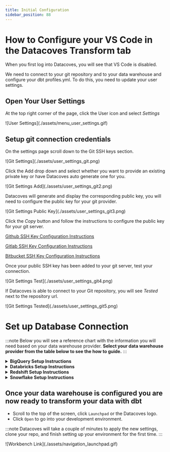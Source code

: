 ```yaml
---
title: Initial Configuration
sidebar_position: 88
---
```



# How to Configure your VS Code in the Datacoves Transform tab


When you first log into Datacoves, you will see that VS Code is disabled.


We need to connect to your git repository and to your data warehouse and configure your dbt profiles.yml. To do this, you need to update your user settings.


## Open Your User Settings


At the top right corner of the page, click the User icon and select _Settings_


<div style={{ maxWidth: "700px", margin: "0 auto" }}>
![User Settings](./assets/menu_user_settings.gif)
</div>


## Setup git connection credentials


On the settings page scroll down to the Git SSH keys section.


<div style={{ maxWidth: "700px", margin: "0 auto" }}>
![Git Settings](./assets/user_settings_git.png)
</div>


Click the Add drop down and select whether you want to provide an existing private key or have Datacoves auto generate one for you.


<div style={{ maxWidth: "300px", margin: "0 auto" }}>
![Git Settings Add](./assets/user_settings_git2.png)
</div>


Datacoves will generate and display the corresponding public key, you will need to configure the public key for your git provider.


<div style={{ maxWidth: "700px", margin: "0 auto" }}>
![Git Settings Public Key](./assets/user_settings_git3.png)
</div>


Click the _Copy_ button and follow the instructions to configure the public key for your git server.


[Github SSH Key Configuration Instructions](https://docs.github.com/en/authentication/connecting-to-github-with-ssh/adding-a-new-ssh-key-to-your-github-account)


[Gitlab SSH Key Configuration Instructions](https://www.theserverside.com/blog/Coffee-Talk-Java-News-Stories-and-Opinions/How-to-configure-GitLab-SSH-keys-for-secure-Git-connections#:~:text=Configure%20GitLab%20SSH%20keys,-Log%20into%20GitLab%20and%20click)


[Bitbucket SSH Key Configuration Instructions](https://dev.to/jorge_rockr/configuring-ssh-key-for-bitbucket-repositories-2925)


Once your public SSH key has been added to your git server, test your connection.


<div style={{ maxWidth: "700px", margin: "0 auto" }}>
![Git Settings Test](./assets/user_settings_git4.png)
</div>


If Datacoves is able to connect to your Git repository, you will see _Tested_ next to the repository url.


<div style={{ maxWidth: "700px", margin: "0 auto" }}>
![Git Settings Tested](./assets/user_settings_git5.png)
</div>

# Set up Database Connection 

:::note
Below you will see a reference chart with the information you will need based on your data warehouse provider. **Select your data warehouse provider from the table below to see the how to guide.**
:::

<details>
  <summary><strong>BigQuery Setup Instructions</strong></summary>

# BigQuery Setup

In the Database Connection Section, click `Add`

<div style={{ maxWidth: "700px", margin: "0 auto" }}>
  ![BigQuery Setup Connection](./assets/connection_bigquery_dropdown.png)
</div>

Give the connection a name.

:::tip
This will be used as your dbt target name and is typically `dev`.
:::

Next select a connection template. A connection template will have defaults pre-configured by your administrator.

## Fill in connection details

Datacoves will test the connection and display `Tested` next to the connection if successful.

<div style={{ maxWidth: "700px", margin: "0 auto" }}>
  ![BigQuery Fields](./assets/connection_bigquery_fields.png)
</div>

Click `Save`

</details>

<details>
  <summary><strong>Databricks Setup Instructions</strong></summary>

# Databricks Setup

In the Database Connection Section, click `Add`

<div style={{ maxWidth: "700px", margin: "0 auto" }}>
  ![Databricks Setup Connection](./assets/connection_databricks_dropdown.png)
</div>

Give the connection a name.

:::tip
This will be used as your dbt target name and is typically `dev`.
:::

Next select a connection template. A connection template will have defaults pre-configured by your administrator.

## Fill in connection details

Datacoves will test the connection and display `Tested` next to the connection if successful.

<div style={{ maxWidth: "700px", margin: "0 auto" }}>
  ![Databricks Fields](./assets/connection_databricks_fields.png)
</div>

Click `Save`

</details>

<details>
  <summary><strong>Redshift Setup Instructions</strong></summary>

# Redshift Setup

In the Database Connection Section, click `Add`

<div style={{ maxWidth: "700px", margin: "0 auto" }}>
  ![Redshift Setup Connection](./assets/connection_redshift_dropdown.png)
</div>

Give the connection a name.

:::tip
This will be used as your dbt target name and is typically `dev`.
:::

Next select a connection template. A connection template will have defaults pre-configured by your administrator.

## Fill in connection details

Datacoves will test the connection and display `Tested` next to the connection if successful.

<div style={{ maxWidth: "700px", margin: "0 auto" }}>
  ![Redshift Fields](./assets/connection_redshift_fields.png)
</div>

Click `Save`

</details>

<details>
  <summary><strong>Snowflake Setup Instructions</strong></summary>

# Snowflake Setup

## Setup Snowflake with Key Pair

When connecting to Snowflake, you can use either key based authentication or username/password authentication.

:::note
To enable key-pair authentication, your admin must select `Inferred from user info using a custom template` when setting up the [Connection Template](/how-tos/datacoves/how_to_connection_template.md). The Snowflake username must match the username associated with the email used to authenticate with Datacoves, e.g., `some_user` would be the Snowflake username for `some_user@example.com`.
:::

If using key based authentication, you will need to provide or generate a key which will need to be added to Snowflake manually or contact us for information on how to automate this integration with Snowflake.

Provide or automatically generate your keys. Then add the public key to Snowflake.

<div style={{ maxWidth: "700px", margin: "0 auto" }}>
  ![Snowflake Settings Generate Keys](./assets/user_settings_snowflake.png)
</div>

## Assign the public key to the Snowflake User

```
alter user <username> set rsa_public_key='<public key>';
```

More information can be found in the [Snowflake Documentation](https://docs.snowflake.com/en/user-guide/key-pair-auth.html#step-4-assign-the-public-key-to-a-snowflake-user)

## Complete the connection

In the Database Connection Section, click `Add`

<div style={{ maxWidth: "200px", margin: "0 auto" }}>
  ![Snowflake Setup Connection](./assets/user_settings_snowflake2.png)
</div>

Give the connection a name.

:::tip
This will be used as your dbt target name and is typically `dev`.
:::

Next select a connection template. A connection template will have defaults pre-configured by your administrator.

<div style={{ maxWidth: "700px", margin: "0 auto" }}>
  ![Snowflake Setup Connection Details](./assets/user_settings_snowflake3.png)
</div>

## Fill in connection details

Datacoves will test the connection and display `Tested` next to the connection if successful.

:::note
You can create additional dbt targets as shown below. This will allow you to execute dbt commands passing a specific target such as `dbt run my_model -t prd`
:::

<div style={{ maxWidth: "700px", margin: "0 auto" }}>
  ![Snowflake Setup Connection Tested](./assets/user_settings_snowflake4.png)
</div>

### Key Pair

If using key pair, you will need to change the auth method to key-pair.

<div style={{ maxWidth: "700px", margin: "0 auto" }}>
  ![Select Auth](./assets/connection_select_auth.png)
</div>

Select the drop down and your key you configured earlier should populate.

<div style={{ maxWidth: "700px", margin: "0 auto" }}>
  ![Select Key](./assets/connection_select_key.png)
</div>

Click `Save`

</details>

## Once your data warehouse is configured you are now ready to transform your data with dbt

- Scroll to the top of the screen, click `Launchpad` or the Datacoves logo.
- Click `Open` to go into your development environment.

:::note
Datacoves will take a couple of minutes to apply the new settings, clone your repo, and finish setting up your environment for the first time.
:::

<div style={{ maxWidth: "700px", margin: "0 auto" }}>
  ![Workbench Link](./assets/navigation_launchpad.gif)
</div>
